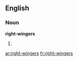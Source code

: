 ==English==

===Noun===
'''right-wingers'''

# {{plural of|[[right-winger]]}}

[[ar:right-wingers]]
[[fr:right-wingers]]